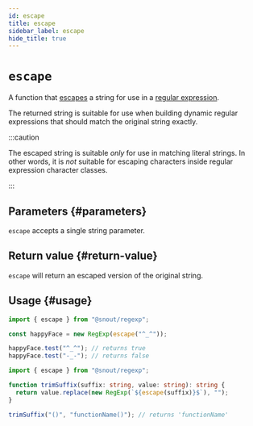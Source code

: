 ```yaml
---
id: escape
title: escape
sidebar_label: escape
hide_title: true
---
```


# `escape`

A function that [escapes] a string for use in a [regular expression].

The returned string is suitable for use when building dynamic regular
expressions that should match the original string exactly.

:::caution

The escaped string is suitable _only_ for use in matching literal strings. In
other words, it is _not_ suitable for escaping characters inside regular
expression character classes.

:::

## Parameters {#parameters}

`escape` accepts a single string parameter.

## Return value {#return-value}

`escape` will return an escaped version of the original string.

## Usage {#usage}

```ts
import { escape } from "@snout/regexp";

const happyFace = new RegExp(escape("^_^"));

happyFace.test("^_^"); // returns true
happyFace.test("-_-"); // returns false
```

```ts
import { escape } from "@snout/regexp";

function trimSuffix(suffix: string, value: string): string {
  return value.replace(new RegExp(`${escape(suffix)}$`), "");
}

trimSuffix("()", "functionName()"); // returns 'functionName'
```

<!-- References -->

[escapes]: https://developer.mozilla.org/en-US/docs/Web/JavaScript/Guide/Regular_Expressions#escaping
[regular expression]: https://developer.mozilla.org/en-US/docs/Web/JavaScript/Guide/Regular_Expressions
